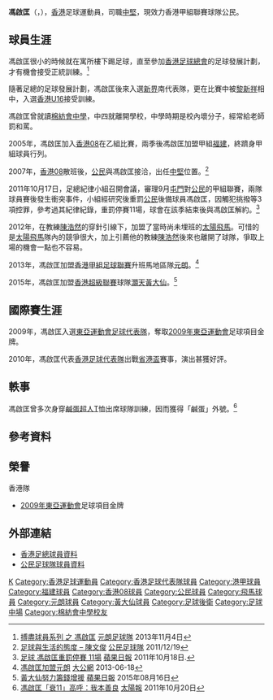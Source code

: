 {{noteta|G1=足球}}

{{Football player infobox
| playername      = 馮啟匡
| image           = [[File:Fung_Kai_Hong.JPG|280 px]]
| fullname        = 馮啟匡
| englishfullname = Fung, Kai Hong
| height          = {{height|m=1.78}}
| nickname        = 鹹蛋
| dateofbirth     = {{birth date and age|1986|01|25}}
| cityofbirth     = 
| countryofbirth  = {{HKG-1959}}
| currentclub     = 公民
| clubnumber      = 
| position        = [[防守中場|防守中場]]、[[中堅|中堅]]
| youthyears      = 
| youthclubs      = 
| years1 = 200x–2005
| clubs1 = [[福建體育會|福建]]
| caps1  = 
| goals1 = 
| years2 = 2005–2007
| clubs2 = [[香港08|香港08]]
| caps2  = 28
| goals2 = 0
| years3 = 2007–2012
| clubs3 = [[公民足球隊|公民]]
| caps3  = 63
| goals3 = 1
| years4 = 2012–2013
| clubs4 = [[太陽飛馬足球會|太陽飛馬]]
| caps4  = 3
| goals4 = 0
| years5 = 2013–2015
| clubs5 = [[元朗足球隊|元朗]]
| caps5  = 17
| goals5 = 0
| years6 = 2015–
| clubs6 = [[黃大仙區康樂體育會|灝天黃大仙]]
| caps6  = 11
| goals6 = 0
| years7 = 
| clubs7 = 葵青
| caps7  = 
| goals7 = 
| years8 = 
| clubs8 = 公民
| caps8  = 
| goals8 = 
| nationalyears1 = 2009
| nationalteam1 = [[香港奧運足球代表隊|香港U23]]
| nationalcaps1 = ?
| nationalgoals1 = ?
| nationalyears2 = 2010
| nationalteam2= [[香港足球代表隊|香港]]
| nationalcaps2 = 2 
| nationalgoals2 = 0
| medaltemplates = {{MedalCountry|[[香港|香港]]}}
{{MedalSport | [[东亚运动会足球比赛|東亞運動會足球比賽]]}}
{{MedalGold  | [[2009年東亞運動會足球比賽|2009年香港]] | [[东亚运动会足球比赛|足球]]}}
| pcupdate = 
| ntupdate =
}}
'''馮啟匡'''（{{lang-en|Fung Kai Hong}}，{{bd|1986年|01月25日|catIdx=F}}），[[香港|香港]]足球運動員，司職[[中堅|中堅]]，現效力香港甲組聯賽球隊公民。

==球員生涯==
馮啟匡很小的時候就在寓所樓下踢足球，直至參加[[香港足球總會|香港足球總會]]的足球發展計劃，才有機會接受正統訓練。<ref>[https://m.facebook.com/notes/%E5%85%83%E6%9C%97%E8%B6%B3%E7%90%83%E9%9A%8A/%E6%90%8F%E7%9B%A1%E7%90%83%E5%93%A1%E7%B3%BB%E5%88%97-%E4%B9%8B-%E9%A6%AE%E5%95%9F%E5%8C%A1/552457141498415/ 搏盡球員系列 之 馮啟匡] {{Wayback|url=https://m.facebook.com/notes/%E5%85%83%E6%9C%97%E8%B6%B3%E7%90%83%E9%9A%8A/%E6%90%8F%E7%9B%A1%E7%90%83%E5%93%A1%E7%B3%BB%E5%88%97-%E4%B9%8B-%E9%A6%AE%E5%95%9F%E5%8C%A1/552457141498415/ |date=20170327031520 }} [[元朗足球隊|元朗足球隊]] 2013年11月4日</ref> 

隨著足總的足球發展計劃，馮啟匡後來入選[[新界|新界]]南代表隊，更在比賽中被[[黎新祥|黎新祥]]相中，入選[[香港17歲以下足球代表隊|香港U16]]接受訓練。

馮啟匡曾就讀[[棉紡會中學|棉紡會中學]]，中四就離開學校，中學時期是校內壞分子，經常給老師罰和罵。

2005年，馮啟匡加入[[香港08|香港08]]在乙組比賽，兩季後馮啟匡加盟甲組[[福建體育會|福建]]，終躋身甲組球員行列。

2007年，[[香港08|香港08]]散班後，[[公民足球隊|公民]]與馮啟匡接洽，出任[[中堅|中堅]]位置。<ref>[http://www.citizenfc.com/TcaaNewsDetail.php?news_id=340 足球與生活的態度 – 陳文俊 ] {{Wayback|url=http://www.citizenfc.com/TcaaNewsDetail.php?news_id=340 |date=20200929155157 }} [[公民足球隊|公民足球隊]] 2011/12/19</ref> 

2011年10月17日，足總紀律小組召開會議，審理9月[[屯門足球隊|屯門]]對[[公民足球隊|公民]]的甲組聯賽，兩隊球員賽後發生衝突事件，小組經研究後重罰[[公民足球隊|公民]]後備球員馮啟匡，因觸犯挑撥等3項控罪，參考過其紀律紀錄，重罰停賽11場，球會在該季結束後與馮啟匡解約。<ref>[http://www1.hk.apple.nextmedia.com/template/apple/art_main.php?iss_id=20111018&sec_id=25391&art_id=15713275 足球 馮啟匡重罰停賽 11場]{{Dead link}} [[蘋果日報|蘋果日報]] 2011年10月18日.</ref>

2012年，在教練[[陳浩然|陳浩然]]的穿針引線下，加盟了當時尚未埋班的[[太陽飛馬|太陽飛馬]]。可惜的是[[太陽飛馬|太陽飛馬]]隊內的競爭很大，加上引薦他的教練[[陳浩然|陳浩然]]後來也離開了球隊，爭取上場的機會一點也不容易。

2013年，馮啟匡加盟[[香港甲組足球聯賽|香港甲組足球聯賽]]升班馬地區隊[[元朗足球隊|元朗]]。<ref>[http://news.takungpao.com.hk/paper/q/2013/0618/1695754.html 馮啟匡加盟元朗] {{Wayback|url=http://news.takungpao.com.hk/paper/q/2013/0618/1695754.html |date=20160304042910 }} [[大公網|大公網]] 2013-06-18</ref> 

2015年，馮啟匡加盟[[香港超級聯賽|香港超級聯賽]]球隊[[黃大仙區康樂體育會|灝天黃大仙]]。<ref>[http://hk.apple.nextmedia.com/sports/art/20150816/19257588 黃大仙努力籌錢增援] {{Wayback|url=http://hk.apple.nextmedia.com/sports/art/20150816/19257588 |date=20160601085728 }} [[蘋果日報|蘋果日報]] 2015年08月16日</ref>

==國際賽生涯==
2009年，馮啟匡入選[[香港奧運足球代表隊|東亞運動會足球代表隊]]，奪取[[2009年東亞運動會|2009年東亞運動會]]足球項目金牌。

2010年，馮啟匡代表[[香港足球代表隊|香港足球代表隊]]出戰[[省港盃|省港盃]]賽事，演出甚獲好評。

==軼事==
馮啟匡曾多次身穿[[超人力霸王|鹹蛋超人]]T恤出席球隊訓練，因而獲得「鹹蛋」外號。<ref>[http://football.on.cc/football/new/20111020/fbnewc0109x0.html 馮啟匡「衰11」高呼：我本善良]{{dead link|date=2018年5月 |bot=InternetArchiveBot |fix-attempted=yes }} [[太陽報|太陽報]] 2011年10月20日</ref>

==參考資料==
{{reflist}}

==榮譽==
;香港隊
* [[2009年東亞運動會|2009年東亞運動會]]足球項目金牌

==外部連結==
* [https://www.hkfa.com/ch/club/9/detail?player=134 香港足總球員資料] {{Wayback|url=https://www.hkfa.com/ch/club/9/detail?player=134 |date=20201029142853 }}
* [http://www.citizenfc.com/TcaaPlayerDetail.php?player_id=2 公民足球隊球員資料] {{Wayback|url=http://www.citizenfc.com/TcaaPlayerDetail.php?player_id=2 |date=20200929171309 }}
{{2009年東亞運動會香港參賽名單}}

{{DEFAULTSORT:Fung Kai Hong}} 
[[Category:馮姓|K]]
[[Category:香港足球運動員|Category:香港足球運動員]]
[[Category:香港足球代表隊球員|Category:香港足球代表隊球員]]
[[Category:港甲球員|Category:港甲球員]]
[[Category:福建球員|Category:福建球員]]
[[Category:香港08球員|Category:香港08球員]]
[[Category:公民球員|Category:公民球員]]
[[Category:飛馬球員|Category:飛馬球員]]
[[Category:元朗球員|Category:元朗球員]]
[[Category:黃大仙球員|Category:黃大仙球員]]
[[Category:足球後衛|Category:足球後衛]]
[[Category:足球中場|Category:足球中場]]
[[Category:棉紡會中學校友|Category:棉紡會中學校友]]